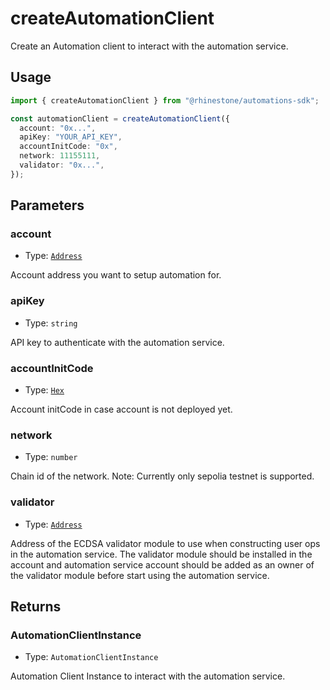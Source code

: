 # createAutomationClient

Create an Automation client to interact with the automation service.

## Usage

```typescript copy
import { createAutomationClient } from "@rhinestone/automations-sdk";

const automationClient = createAutomationClient({
  account: "0x...",
  apiKey: "YOUR_API_KEY",
  accountInitCode: "0x",
  network: 11155111,
  validator: "0x...",
});
```

## Parameters

### account

- Type: [`Address`](https://viem.sh/docs/glossary/types#address)

Account address you want to setup automation for.

### apiKey

- Type: `string`

API key to authenticate with the automation service.

### accountInitCode

- Type: [`Hex`](https://viem.sh/docs/glossary/types#hex)

Account initCode in case account is not deployed yet.

### network

- Type: `number`

Chain id of the network. Note: Currently only sepolia testnet is supported.

### validator

- Type: [`Address`](https://viem.sh/docs/glossary/types#address)

Address of the ECDSA validator module to use when constructing user ops in the automation service. The validator module should be installed in the account and automation service account should be added as an owner of the validator module before start using the automation service.

## Returns

### AutomationClientInstance

- Type: `AutomationClientInstance`

Automation Client Instance to interact with the automation service.
